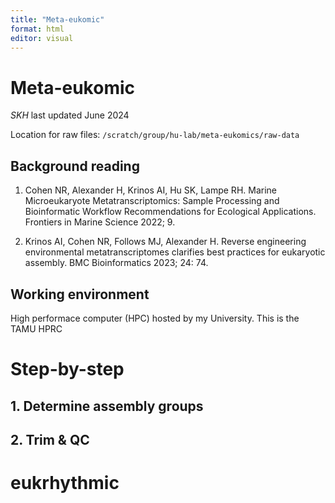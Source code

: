 ```yaml
---
title: "Meta-eukomic"
format: html
editor: visual
---
```


# Meta-eukomic 

_SKH_ last updated June 2024

Location for raw files: ```/scratch/group/hu-lab/meta-eukomics/raw-data```

## Background reading

1. Cohen NR, Alexander H, Krinos AI, Hu SK, Lampe RH. Marine Microeukaryote Metatranscriptomics: Sample Processing and Bioinformatic Workflow Recommendations for Ecological Applications. Frontiers in Marine Science 2022; 9.

2. Krinos AI, Cohen NR, Follows MJ, Alexander H. Reverse engineering environmental metatranscriptomes clarifies best practices for eukaryotic assembly. BMC Bioinformatics 2023; 24: 74.


## Working environment 

High performace computer (HPC) hosted by my University. This is the TAMU HPRC

# Step-by-step

## 1. Determine assembly groups



## 2. Trim & QC

# eukrhythmic